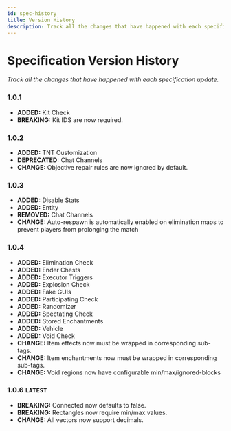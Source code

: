 ```yaml
---
id: spec-history
title: Version History
description: Track all the changes that have happened with each specification update.
---
```


# Specification Version History

_Track all the changes that have happened with each specification update._

### 1.0.1

- **ADDED:** Kit Check
- **BREAKING:** Kit IDS are now required.

### 1.0.2

- **ADDED:** TNT Customization
- **DEPRECATED:** Chat Channels
- **CHANGE:** Objective repair rules are now ignored by default.

### 1.0.3

- **ADDED:** Disable Stats
- **ADDED:** Entity
- **REMOVED:** Chat Channels
- **CHANGE:** Auto-respawn is automatically enabled on elimination maps to prevent players from prolonging the match

### 1.0.4

- **ADDED:** Elimination Check
- **ADDED:** Ender Chests
- **ADDED:** Executor Triggers
- **ADDED:** Explosion Check
- **ADDED:** Fake GUIs
- **ADDED:** Participating Check
- **ADDED:** Randomizer
- **ADDED:** Spectating Check
- **ADDED:** Stored Enchantments
- **ADDED:** Vehicle
- **ADDED:** Void Check
- **CHANGE:** Item effects now must be wrapped in corresponding sub-tags.
- **CHANGE:** Item enchantments now must be wrapped in corresponding sub-tags.
- **CHANGE:** Void regions now have configurable min/max/ignored-blocks

### 1.0.6 `LATEST`

- **BREAKING:** Connected now defaults to false.
- **BREAKING:** Rectangles now require min/max values.
- **CHANGE:** All vectors now support decimals.
